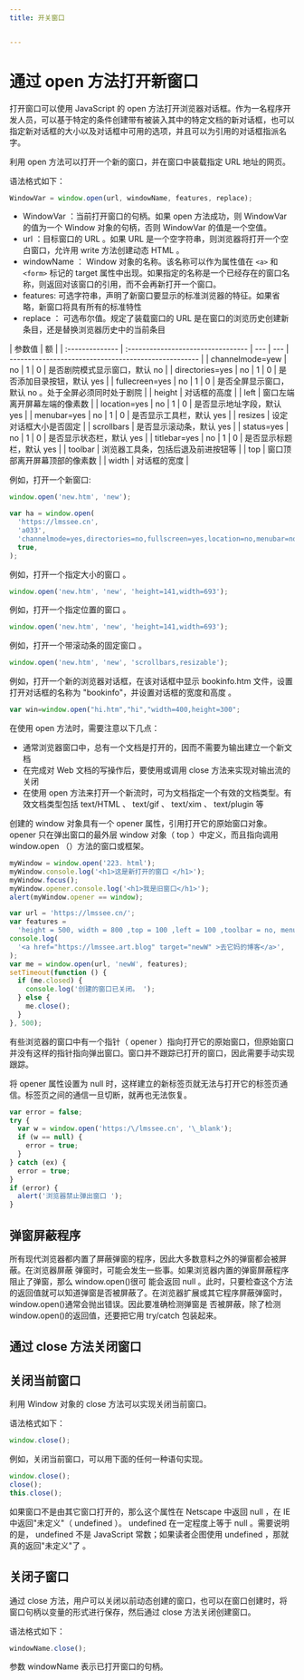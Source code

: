 ```yaml
---
title: 开关窗口


---
```


# 通过 open 方法打开新窗口

打开窗口可以使用 JavaScript 的
open 方法打开浏览器对话框。作为一名程序开发人员，可以基于特定的条件创建带有被装入其中的特定文档的新对话框，也可以指定新对话框的大小以及对话框中可用的选项，并且可以为引用的对话框指派名字。

利用 open 方法可以打开一个新的窗口，并在窗口中装载指定 URL 地址的网页。

语法格式如下：

```js
WindowVar = window.open(url, windowName, features, replace);
```

- WindowVar ：当前打开窗口的句柄。如果 open 方法成功，则 WindowVar 的值为一个 Window 对象的句柄，否则 WindowVar 的值是一个空值。
- url ：目标窗口的 URL 。如果 URL 是一个空字符串，则浏览器将打开一个空白窗口，允许用 write 方法创建动态 HTML 。
- windowName ： Window 对象的名称。该名称可以作为属性值在 `<a>` 和 `<form>` 标记的
  target 属性中出现。如果指定的名称是一个已经存在的窗口名称，则返回对该窗口的引用，而不会再新打开一个窗口。
- features: 可选字符串，声明了新窗口要显示的标准浏览器的特征。如果省略，新窗口将具有所有的标准特性
- replace ： 可选布尔值。规定了装载窗口的 URL 是在窗口的浏览历史创建新条目，还是替换浏览器历史中的当前条目

| 参数值          | 额                                 |
| :-------------- | :--------------------------------- | --- | --- | ---------------------------------------------------- |
| channelmode=yew | no                                 | 1   | 0   | 是否剧院模式显示窗口，默认 no                        |
| directories=yes | no                                 | 1   | 0   | 是否添加目录按钮，默认 yes                           |
| fullecreen=yes  | no                                 | 1   | 0   | 是否全屏显示窗口，默认 no 。处于全屏必须同时处于剧院 |
| height          | 对话框的高度                       |
| left            | 窗口左端离开屏幕左端的像素数       |
| location=yes    | no                                 | 1   | 0   | 是否显示地址字段，默认 yes                           |
| menubar=yes     | no                                 | 1   | 0   | 是否显示工具栏，默认 yes                             |
| resizes         | 设定对话框大小是否固定             |
| scrollbars      | 是否显示滚动条，默认 yes           |
| status=yes      | no                                 | 1   | 0   | 是否显示状态栏，默认 yes                             |
| titlebar=yes    | no                                 | 1   | 0   | 是否显示标题栏，默认 yes                             |
| toolbar         | 浏览器工具条，包括后退及前进按钮等 |
| top             | 窗口顶部离开屏幕顶部的像素数       |
| width           | 对话框的宽度                       |

例如，打开一个新窗口:

```js
window.open('new.htm', 'new');
```

```js
var ha = window.open(
  'https://lmssee.cn',
  'a033',
  'channelmode=yes,directories=no,fullscreen=yes,location=no,menubar=no,resizable=no,scrollbars=no,status=no,titlebar=no,toolbar=no,width=424px,left=0px,top=0px,width=525px',
  true,
);
```

例如，打开一个指定大小的窗口 。

```js
window.open('new.htm', 'new', 'height=141,width=693');
```

例如，打开一个指定位置的窗口 。

```js
window.open('new.htm', 'new', 'height=141,width=693');
```

例如，打开一个带滚动条的固定窗口 。

```js
window.open('new.htm', 'new', 'scrollbars,resizable');
```

例如，打开一个新的浏览器对话框，在该对话框中显示 bookinfo.htm 文件，设置打开对话框的名称为 "bookinfo"，并设置对话框的宽度和高度 。

```js
var win=window.open("hi.htm","hi","width=400,height=300";
```

在使用 open 方法时，需要注意以下几点：

- 通常浏览器窗口中，总有一个文档是打开的，因而不需要为输出建立一个新文档
- 在完成对 Web 文档的写操作后，要使用或调用 close 方法来实现对输出流的关闭
- 在使用 open 方法来打开一个新流时，可为文档指定一个有效的文档类型。有效文档类型包括 text/HTML 、 text/gif 、 text/xim 、 text/plugin 等

创建的 window 对象具有一个 opener 属性，引用打开它的原始窗口对象。 opener 只在弹出窗口的最外层 window 对象（ top ）中定义，而且指向调用 window.open （）方法的窗口或框架。

```js
myWindow = window.open('223. html');
myWindow.console.log('<h1>这是新打开的窗口 </h1>');
myWindow.focus();
myWindow.opener.console.log('<h1>我是旧窗口</h1>');
alert(myWindow.opener == window);
```

```js
var url = 'https://lmssee.cn/';
var features =
  'height = 500, width = 800 ,top = 100 ,left = 100 ,toolbar = no, menubar = no ,scrollbars = no, resizable = no,location = no, status = no';
console.log(
  '<a href="https://lmssee.art.blog" target="newW" >去它妈的博客</a>',
);
var me = window.open(url, 'newW', features);
setTimeout(function () {
  if (me.closed) {
    console.log('创建的窗口已关闭。 ');
  } else {
    me.close();
  }
}, 500);
```

有些浏览器的窗口中有一个指针（ opener ）指向打开它的原始窗口，但原始窗口并没有这样的指针指向弹出窗口。窗口并不跟踪已打开的窗口，因此需要手动实现跟踪。

将 opener 属性设置为 null 时，这样建立的新标签页就无法与打开它的标签页通信。标签页之间的通信一旦切断，就再也无法恢复。

```js
var error = false;
try {
  var w = window.open('https:/\/lmssee.cn', '\_blank');
  if (w == null) {
    error = true;
  }
} catch (ex) {
  error = true;
}
if (error) {
  alert('浏览器禁止弹出窗口 ');
}
```

## 弹窗屏蔽程序

所有现代浏览器都内置了屏蔽弹窗的程序，因此大多数意料之外的弹窗都会被屏蔽。在浏览器屏蔽 弹窗时，可能会发生一些事。如果浏览器内置的弹窗屏蔽程序阻止了弹窗，那么 window.open()很可 能会返回
null 。此时，只要检查这个方法的返回值就可以知道弹窗是否被屏蔽了。在浏览器扩展或其它程序屏蔽弹窗时， window.open()通常会抛出错误。因此要准确检测弹窗是 否被屏蔽，除了检测
window.open()的返回值，还要把它用 try/catch 包装起来。

## 通过 close 方法关闭窗口

## 关闭当前窗口

利用 Window 对象的 close 方法可以实现关闭当前窗口。

语法格式如下：

```js
window.close();
```

例如，关闭当前窗口，可以用下面的任何一种语句实现。

```js
window.close();
close();
this.close();
```

如果窗口不是由其它窗口打开的，那么这个属性在 Netscape 中返回 null ，在 IE 中返回"未定义"（ undefined ）。 undefined 在一定程度上等于
null 。需要说明的是， undefined 不是 JavaScript 常数；如果读者企图使用 undefined ，那就真的返回"未定义"了 。

## 关闭子窗口

通过 close 方法，用户可以关闭以前动态创建的窗口，也可以在窗口创建时，将窗口句柄以变量的形式进行保存，然后通过 close 方法关闭创建窗口。

语法格式如下：

```js
windowName.close();
```

参数 windowName 表示已打开窗口的句柄。

            